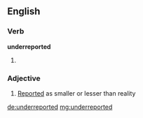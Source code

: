 ==English==

===Verb===
'''underreported'''

# {{en-past of|underreport}}

===Adjective===
{{en-adj}}

# [[reported|Reported]] as smaller or lesser than reality

[[de:underreported]]
[[mg:underreported]]